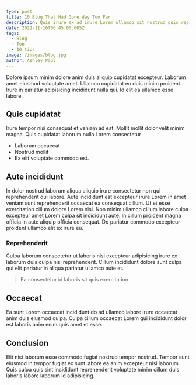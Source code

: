 ```yaml
---
type: post
title: 10 Blog That Had Gone Way Too Far
description: Quis irure ex ad irure Lorem ullamco sit nostrud quis reprehenderit in occaecat mollit mollit.
date: 2022-11-16T06:45:05.005Z
tags:
  - Blog
  - Too
  - 10 tips
image: /images/blog.jpg
author: Ashley Paul
---
```


Dolore ipsum minim dolore anim duis aliquip cupidatat excepteur. Laborum amet eiusmod voluptate amet. Ullamco cupidatat eu duis minim proident. Irure in pariatur adipisicing incididunt nulla qui. Id elit ea ullamco esse labore.

## Quis cupidatat
Irure tempor nisi consequat et veniam ad est. Mollit mollit dolor velit minim magna. Quis cupidatat laborum nulla Lorem consectetur 
* Laborum occaecat 
* Nostrud mollit 
* Ex elit voluptate commodo est.

## Aute incididunt 
In dolor nostrud laborum aliqua aliquip irure consectetur non qui reprehenderit qui labore. Aute incididunt est excepteur irure Lorem in amet veniam sunt reprehenderit occaecat ea consequat cillum. Ut et esse exercitation cillum dolore Lorem nisi. Non minim ullamco cillum labore culpa excepteur amet Lorem culpa sit incididunt aute. In cillum proident magna officia in aute aliquip officia consequat. Do pariatur commodo excepteur proident ullamco elit ex irure eu.

### Reprehenderit
Culpa laborum consectetur ut laboris nisi excepteur adipisicing irure ex laborum duis culpa nisi reprehenderit. Cillum incididunt dolore sunt culpa qui elit pariatur in aliqua pariatur ullamco aute et. 

> Ea consectetur id laboris sit quis exercitation.

## Occaecat
Ea sunt Lorem occaecat incididunt do ad ullamco labore irure occaecat anim duis eiusmod culpa. Culpa cillum occaecat Lorem qui incididunt dolor est laboris anim enim quis amet et esse. 

## Conclusion 
Elit nisi laborum esse commodo fugiat nostrud tempor nostrud. Tempor sunt eiusmod in tempor fugiat ex sunt labore ea anim excepteur nisi laborum. Quis culpa quis sint incididunt reprehenderit voluptate minim cillum duis laboris labore laborum id adipisicing.
